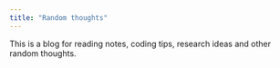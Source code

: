 ```yaml
---
title: "Random thoughts"
---
```


This is a blog for reading notes, coding tips, research ideas and other random thoughts.




